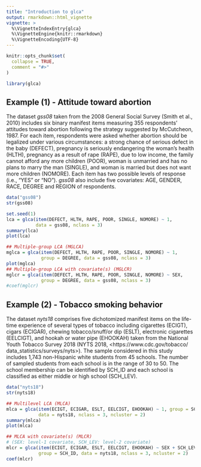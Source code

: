```yaml
---
title: "Introduction to glca"
output: rmarkdown::html_vignette
vignette: >
  %\VignetteIndexEntry{glca}
  %\VignetteEngine{knitr::rmarkdown}
  %\VignetteEncoding{UTF-8}
---
```


```r
knitr::opts_chunk$set(
  collapse = TRUE,
  comment = "#>"
)
```

```r
library(glca)
```

## Example (1) - Attitude toward abortion

The dataset *gss08* taken from the 2008 General Social Survey (Smith et al., 2010) includes six binary manifest items measuring 355 respondents’ attitudes toward abortion following the strategy suggested by McCutcheon, 1987. For each item, respondents were asked whether abortion should be legalized under various circumstances: a strong chance of serious defect in the baby (DEFECT), pregnancy is seriously endangering the woman’s health (HLTH), pregnancy as a result of rape (RAPE), due to low income, the family cannot afford any more children (POOR), woman is unmarried and has no plans to marry the man (SINGLE), and woman is married but does not want more children (NOMORE). Each item has two possible levels of response (i.e., "YES" or "NO"). *gss08* also include five covariates: AGE, GENDER, RACE, DEGREE and REGION of respondents.

```r
data("gss08")
str(gss08)
```

```r
set.seed(1)
lca = glca(item(DEFECT, HLTH, RAPE, POOR, SINGLE, NOMORE) ~ 1,
           data = gss08, nclass = 3)
summary(lca)
plot(lca)
```

```r
## Multiple-group LCA (MGLCA)
mglca = glca(item(DEFECT, HLTH, RAPE, POOR, SINGLE, NOMORE) ~ 1,
             group = DEGREE, data = gss08, nclass = 3)
plot(mglca)
## Multiple-group LCA with covariate(s) (MGLCR)
mglcr = glca(item(DEFECT, HLTH, RAPE, POOR, SINGLE, NOMORE) ~ SEX,
             group = DEGREE, data = gss08, nclass = 3)
#coef(mglcr)
```

## Example (2) - Tobacco smoking behavior

The dataset *nyts18* comprises five dichotomized manifest items on the life-time experience of several types of tobacco including cigarettes (ECIGT), cigars (ECIGAR), chewing tobacco/snuff/or dip (ESLT), electronic cigarettes (EELCIGT), and hookah or water pipe (EHOOKAH) taken from the National Youth Tobacco Survey 2018 (NYTS 2018, <https://www.cdc.gov/tobacco/ data_statistics/surveys/nyts>). The sample considered in this study includes 1,743 non-Hispanic white students from 45 schools. The number of sampled students from each school is in the range of 30 to 50. The school membership can be identified by SCH_ID and each school is classified as either middle or high school (SCH_LEV).

```r
data("nyts18")
str(nyts18)
```

```r
## Multilevel LCA (MLCA)
mlca = glca(item(ECIGT, ECIGAR, ESLT, EELCIGT, EHOOKAH) ~ 1, group = SCH_ID, 
            data = nyts18, nclass = 3, ncluster = 2)
summary(mlca)
plot(mlca)
```

```r
## MLCA with covariate(s) (MLCR)
# (SEX: level-1 covariate, SCH_LEV: level-2 covariate)
mlcr = glca(item(ECIGT, ECIGAR, ESLT, EELCIGT, EHOOKAH) ~ SEX + SCH_LEV,
            group = SCH_ID, data = nyts18, nclass = 3, ncluster = 2)
coef(mlcr)
```
